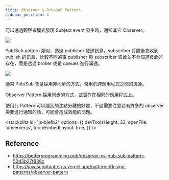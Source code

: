 ```yaml
---
title: Observer & Pub/Sub Pattern
sidebar_position: 4
---
```


可以透過觀察者模式發現 Subject event 發生時，通知其它 Observer。

![](../../static/JS%20pattern-Observer.png)

Pub/Sub pattern 類似，透過 publisher 發送訊息，subscriber 訂閱後會收到 publish 的訊息，比較不同的事 publisher 與 subscriber 彼此並不會知道彼此的存在，而是透過 broker 或是 queues 進行溝通。

![](../../static/JS%20pattern-pub-sub.drawio.png)

通常 Pub/Sub 會是採用非同步的方式，常用於跨應用程式之間的溝通。

Observer Pattern 採用同步的方式，並實作在相同的應用程式上。

使用此 Pattern 可以達到關注點分離的好處，不過需要注意若有許多的 observer 需要進行通知的話，可能會造成效能的問題。

<stackblitz
  id="js-biefb2"
  options={{
    devToolsHeight: 33,
    openFile: 'observer.js',
    forceEmbedLayout: true,
  }}
/>

## Reference

- https://betterprogramming.pub/observer-vs-pub-sub-pattern-50d3b27f838c
- https://javascriptpatterns.vercel.app/patterns/design-patterns/observer-pattern
